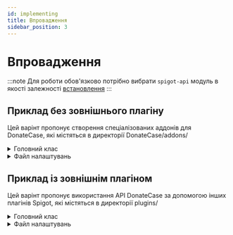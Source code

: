 ```yaml
---
id: implementing
title: Впровадження
sidebar_position: 3
---
```



# Впровадження

:::note
Для роботи обов'язково потрібно вибрати `spigot-api` модуль в якості залежності [встановлення](../install.mdx)
:::

## Приклад без зовнішнього плагіну

Цей варінт пропонує створення спеціалізованих аддонів для DonateCase, які містяться в директорії DonateCase/addons/

<details>
<summary>Головний клас</summary>

<CodeBlock
        language="java"
        title="src/main/java/com/jodexindustries/testaddon/TestAddon.java"
>
{
`import com.jodexindustries.donatecase.api.addon.internal.InternalJavaAddonBukkit;

public class TestAddon extends InternalJavaAddonBukkit {

    private DCAPIBukkit api;

    @Override
    public void onLoad() {
        this.api = getDCAPI();
        getLogger().info("TestAddon is loaded!")
    }

    @Override
    public void onEnable() {
        getLogger().info("TestAddon is enabled!");
    }

    @Override
    public void onDisable() {
        getLogger().info("TestAddon is disabled!");
    }
}
`
}
</CodeBlock>

</details>

<details>
<summary>Файл налаштувань</summary>

<CodeBlock
        language="yaml"
        title="src/main/resources/addon.yml"
>
{`name: TestAddon
main: com.jodexindustries.testaddon.TestAddon
version: 1.0.0
api: 2.0.0 # мінімальна версія api, яка потрібна для роботи аддона
`
}
</CodeBlock>

</details>

## Приклад із зовнішнім плагіном

Цей варінт пропонує використання API DonateCase за допомогою інших плагінів Spigot, які містяться в директорії plugins/

<details>
<summary>Головний клас</summary>

<CodeBlock
        language="java"
        title="src/main/java/com/jodexindustries/testplugin/TestPlugin.java"
>
{`import org.bukkit.plugin.java.JavaPlugin;

public final class TestPlugin extends JavaPlugin {

    private DCAPIBukkit api;

    @Override
    public void onEnable() {
        this.api = DCAPIBukkit.get();
    }
}

`}
</CodeBlock>

</details>

<details>
<summary>Файл налаштувань</summary>


<CodeBlock
        language="yaml"
        title="src/main/resources/plugin.yml"
>
{`# Залежність від DonateCase
depend:
  - DonateCase
`}

</CodeBlock>
</details>


